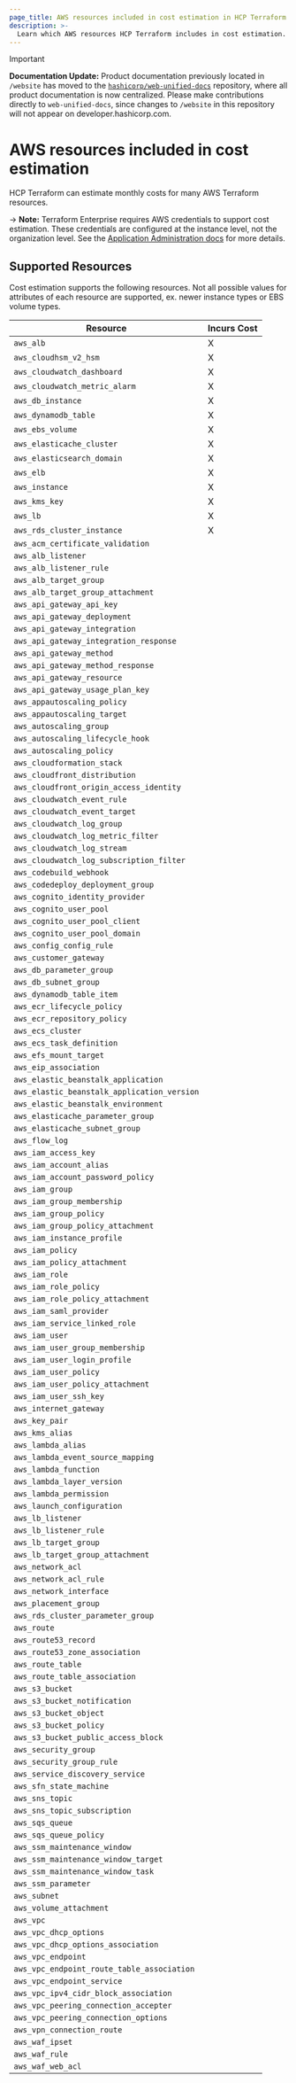 ```yaml
---
page_title: AWS resources included in cost estimation in HCP Terraform
description: >-
  Learn which AWS resources HCP Terraform includes in cost estimation.
---
```


> [!IMPORTANT]  
> **Documentation Update:** Product documentation previously located in `/website` has moved to the [`hashicorp/web-unified-docs`](https://github.com/hashicorp/web-unified-docs) repository, where all product documentation is now centralized. Please make contributions directly to `web-unified-docs`, since changes to `/website` in this repository will not appear on developer.hashicorp.com.

# AWS resources included in cost estimation

HCP Terraform can estimate monthly costs for many AWS Terraform resources.

-> **Note:** Terraform Enterprise requires AWS credentials to support cost estimation. These credentials are configured at the instance level, not the organization level. See the [Application Administration docs](/terraform/enterprise/admin/application/integration) for more details.

## Supported Resources

Cost estimation supports the following resources. Not all possible values for attributes of each resource are supported, ex. newer instance types or EBS volume types.

| Resource | Incurs Cost |
| ----------- | ----------- |
| `aws_alb` | X |
| `aws_cloudhsm_v2_hsm` | X |
| `aws_cloudwatch_dashboard` | X |
| `aws_cloudwatch_metric_alarm` | X |
| `aws_db_instance` | X |
| `aws_dynamodb_table` | X |
| `aws_ebs_volume` | X |
| `aws_elasticache_cluster` | X |
| `aws_elasticsearch_domain` | X |
| `aws_elb` | X |
| `aws_instance` | X |
| `aws_kms_key` | X |
| `aws_lb` | X |
| `aws_rds_cluster_instance` | X |
| `aws_acm_certificate_validation` | |
| `aws_alb_listener` | |
| `aws_alb_listener_rule` | |
| `aws_alb_target_group` | |
| `aws_alb_target_group_attachment` | |
| `aws_api_gateway_api_key` | |
| `aws_api_gateway_deployment` | |
| `aws_api_gateway_integration` | |
| `aws_api_gateway_integration_response` | |
| `aws_api_gateway_method` | |
| `aws_api_gateway_method_response` | |
| `aws_api_gateway_resource` | |
| `aws_api_gateway_usage_plan_key` | |
| `aws_appautoscaling_policy` | |
| `aws_appautoscaling_target` | |
| `aws_autoscaling_group` | |
| `aws_autoscaling_lifecycle_hook` | |
| `aws_autoscaling_policy` | |
| `aws_cloudformation_stack` | |
| `aws_cloudfront_distribution` | |
| `aws_cloudfront_origin_access_identity` | |
| `aws_cloudwatch_event_rule` | |
| `aws_cloudwatch_event_target` | |
| `aws_cloudwatch_log_group` | |
| `aws_cloudwatch_log_metric_filter` | |
| `aws_cloudwatch_log_stream` | |
| `aws_cloudwatch_log_subscription_filter` | |
| `aws_codebuild_webhook` | |
| `aws_codedeploy_deployment_group` | |
| `aws_cognito_identity_provider` | |
| `aws_cognito_user_pool` | |
| `aws_cognito_user_pool_client` | |
| `aws_cognito_user_pool_domain` | |
| `aws_config_config_rule` | |
| `aws_customer_gateway` | |
| `aws_db_parameter_group` | |
| `aws_db_subnet_group` | |
| `aws_dynamodb_table_item` | |
| `aws_ecr_lifecycle_policy` | |
| `aws_ecr_repository_policy` | |
| `aws_ecs_cluster` | |
| `aws_ecs_task_definition` | |
| `aws_efs_mount_target` | |
| `aws_eip_association` | |
| `aws_elastic_beanstalk_application` | |
| `aws_elastic_beanstalk_application_version` | |
| `aws_elastic_beanstalk_environment` | |
| `aws_elasticache_parameter_group` | |
| `aws_elasticache_subnet_group` | |
| `aws_flow_log` | |
| `aws_iam_access_key` | |
| `aws_iam_account_alias` | |
| `aws_iam_account_password_policy` | |
| `aws_iam_group` | |
| `aws_iam_group_membership` | |
| `aws_iam_group_policy` | |
| `aws_iam_group_policy_attachment` | |
| `aws_iam_instance_profile` | |
| `aws_iam_policy` | |
| `aws_iam_policy_attachment` | |
| `aws_iam_role` | |
| `aws_iam_role_policy` | |
| `aws_iam_role_policy_attachment` | |
| `aws_iam_saml_provider` | |
| `aws_iam_service_linked_role` | |
| `aws_iam_user` | |
| `aws_iam_user_group_membership` | |
| `aws_iam_user_login_profile` | |
| `aws_iam_user_policy` | |
| `aws_iam_user_policy_attachment` | |
| `aws_iam_user_ssh_key` | |
| `aws_internet_gateway` | |
| `aws_key_pair` | |
| `aws_kms_alias` | |
| `aws_lambda_alias` | |
| `aws_lambda_event_source_mapping` | |
| `aws_lambda_function` | |
| `aws_lambda_layer_version` | |
| `aws_lambda_permission` | |
| `aws_launch_configuration` | |
| `aws_lb_listener` | |
| `aws_lb_listener_rule` | |
| `aws_lb_target_group` | |
| `aws_lb_target_group_attachment` | |
| `aws_network_acl` | |
| `aws_network_acl_rule` | |
| `aws_network_interface` | |
| `aws_placement_group` | |
| `aws_rds_cluster_parameter_group` | |
| `aws_route` | |
| `aws_route53_record` | |
| `aws_route53_zone_association` | |
| `aws_route_table` | |
| `aws_route_table_association` | |
| `aws_s3_bucket` | |
| `aws_s3_bucket_notification` | |
| `aws_s3_bucket_object` | |
| `aws_s3_bucket_policy` | |
| `aws_s3_bucket_public_access_block` | |
| `aws_security_group` | |
| `aws_security_group_rule` | |
| `aws_service_discovery_service` | |
| `aws_sfn_state_machine` | |
| `aws_sns_topic` | |
| `aws_sns_topic_subscription` | |
| `aws_sqs_queue` | |
| `aws_sqs_queue_policy` | |
| `aws_ssm_maintenance_window` | |
| `aws_ssm_maintenance_window_target` | |
| `aws_ssm_maintenance_window_task` | |
| `aws_ssm_parameter` | |
| `aws_subnet` | |
| `aws_volume_attachment` | |
| `aws_vpc` | |
| `aws_vpc_dhcp_options` | |
| `aws_vpc_dhcp_options_association` | |
| `aws_vpc_endpoint` | |
| `aws_vpc_endpoint_route_table_association` | |
| `aws_vpc_endpoint_service` | |
| `aws_vpc_ipv4_cidr_block_association` | |
| `aws_vpc_peering_connection_accepter` | |
| `aws_vpc_peering_connection_options` | |
| `aws_vpn_connection_route` | |
| `aws_waf_ipset` | |
| `aws_waf_rule` | |
| `aws_waf_web_acl` | |
